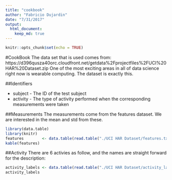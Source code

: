 ```yaml
---
title: "cookbook"
author: "Fabricio Dujardin"
date: "7/31/2017"
output: 
  html_document:
    keep_md: true
---
```



```r
knitr::opts_chunk$set(echo = TRUE)
```
#CookBook
The data set that is used comes from: https://d396qusza40orc.cloudfront.net/getdata%2Fprojectfiles%2FUCI%20HAR%20Dataset.zip
One of the most exciting areas in all of data science right now is wearable computing. The dataset is exactly this.

##Identifiers

* subject - The ID of the test subject
* activity - The type of activity performed when the corresponding measurements were taken

##Measurements
The measurements come from the features dataset. We are interested in the mean and std from these.

```r
library(data.table)
library(knitr)
features        <- data.table(read.table("./UCI HAR Dataset/features.txt",stringsAsFactors = F))
kable(features)
```

##Activity
There are 6 activies as follow, and the names are straight forward for the description:

```r

activity_labels <- data.table(read.table("./UCI HAR Dataset/activity_labels.txt",stringsAsFactors = F))
activity_labels
```


